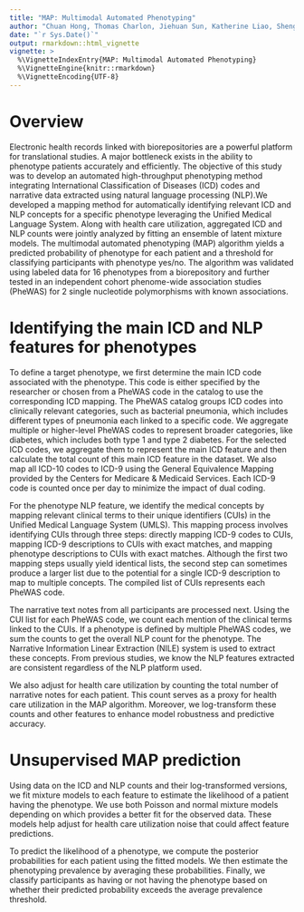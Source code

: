 ```yaml
---
title: "MAP: Multimodal Automated Phenotyping"
author: "Chuan Hong, Thomas Charlon, Jiehuan Sun, Katherine Liao, Sheng Yu, Tianxi Cai"
date: "`r Sys.Date()`"
output: rmarkdown::html_vignette
vignette: >
  %\VignetteIndexEntry{MAP: Multimodal Automated Phenotyping}
  %\VignetteEngine{knitr::rmarkdown}
  %\VignetteEncoding{UTF-8}
---
```


# Overview

Electronic health records linked with biorepositories are a powerful platform for translational studies. A major bottleneck exists in the ability to phenotype patients accurately and efficiently. The objective of this study was to develop an automated high-throughput phenotyping method integrating International Classification of Diseases (ICD) codes and narrative data extracted using natural language processing (NLP).We developed a mapping method for automatically identifying relevant ICD and NLP concepts for a specific phenotype leveraging the Unified Medical Language System. Along with health care utilization, aggregated ICD and NLP counts were jointly analyzed by fitting an ensemble of latent mixture models. The multimodal automated phenotyping (MAP) algorithm yields a predicted probability of phenotype for each patient and a threshold for classifying participants with phenotype yes/no. The algorithm was validated using labeled data for 16 phenotypes from a biorepository and further tested in an independent cohort phenome-wide association studies (PheWAS) for 2 single nucleotide polymorphisms with known associations.


# Identifying the main ICD and NLP features for phenotypes

To define a target phenotype, we first determine the main ICD code associated with the phenotype. This code is either specified by the researcher or chosen from a PheWAS code in the catalog to use the corresponding ICD mapping. The PheWAS catalog groups ICD codes into clinically relevant categories, such as bacterial pneumonia, which includes different types of pneumonia each linked to a specific code. We aggregate multiple or higher-level PheWAS codes to represent broader categories, like diabetes, which includes both type 1 and type 2 diabetes. For the selected ICD codes, we aggregate them to represent the main ICD feature and then calculate the total count of this main ICD feature in the dataset. We also map all ICD-10 codes to ICD-9 using the General Equivalence Mapping provided by the Centers for Medicare & Medicaid Services. Each ICD-9 code is counted once per day to minimize the impact of dual coding.

For the phenotype NLP feature, we identify the medical concepts by mapping relevant clinical terms to their unique identifiers (CUIs) in the Unified Medical Language System (UMLS). This mapping process involves identifying CUIs through three steps: directly mapping ICD-9 codes to CUIs, mapping ICD-9 descriptions to CUIs with exact matches, and mapping phenotype descriptions to CUIs with exact matches. Although the first two mapping steps usually yield identical lists, the second step can sometimes produce a larger list due to the potential for a single ICD-9 description to map to multiple concepts. The compiled list of CUIs represents each PheWAS code.

The narrative text notes from all participants are processed next. Using the CUI list for each PheWAS code, we count each mention of the clinical terms linked to the CUIs. If a phenotype is defined by multiple PheWAS codes, we sum the counts to get the overall NLP count for the phenotype. The Narrative Information Linear Extraction (NILE) system is used to extract these concepts. From previous studies, we know the NLP features extracted are consistent regardless of the NLP platform used.

We also adjust for health care utilization by counting the total number of narrative notes for each patient. This count serves as a proxy for health care utilization in the MAP algorithm. Moreover, we log-transform these counts and other features to enhance model robustness and predictive accuracy.

# Unsupervised MAP prediction

Using data on the ICD and NLP counts and their log-transformed versions, we fit mixture models to each feature to estimate the likelihood of a patient having the phenotype. We use both Poisson and normal mixture models depending on which provides a better fit for the observed data. These models help adjust for health care utilization noise that could affect feature predictions.

To predict the likelihood of a phenotype, we compute the posterior probabilities for each patient using the fitted models. We then estimate the phenotyping prevalence by averaging these probabilities. Finally, we classify participants as having or not having the phenotype based on whether their predicted probability exceeds the average prevalence threshold.
